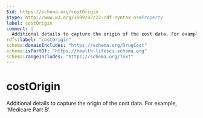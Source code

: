 ```yaml
---
$id: https://schema.org/costOrigin
$type: http://www.w3.org/1999/02/22-rdf-syntax-ns#Property
label: costOrigin
comment: |
  Additional details to capture the origin of the cost data. For example, 'Medicare Part B'.
rdfs:label: "costOrigin"
schema:domainIncludes: "https://schema.org/DrugCost"
schema:isPartOf: "https://health-lifesci.schema.org"
schema:rangeIncludes: "https://schema.org/Text"
---
```


# costOrigin

Additional details to capture the origin of the cost data. For example, 'Medicare Part B'.

